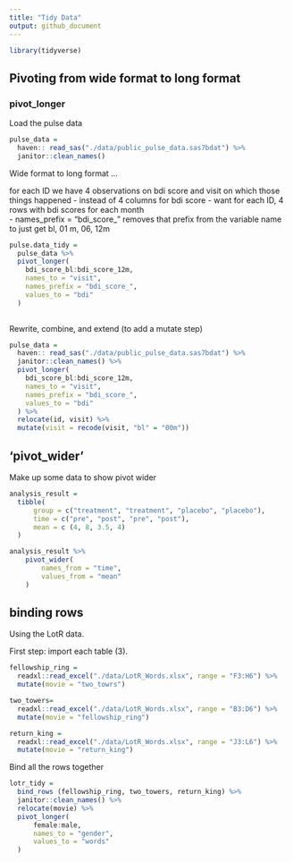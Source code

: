 ```yaml
---
title: "Tidy Data"
output: github_document
---
```


```r
library(tidyverse)
```

## Pivoting from wide format to long format
### pivot_longer
  Load the pulse data
  
    
```r
pulse_data = 
  haven:: read_sas("./data/public_pulse_data.sas7bdat") %>% 
  janitor::clean_names()
```

Wide format to long format ...

   for each ID we have 4 observations on bdi    score and visit on which those things           happened
    - instead of 4 columns for bdi score
    - want for each ID, 4 rows with bdi scores         for each month   
    - names_prefix = "bdi_score_" removes that     prefix from the variable name to just get     bl, 01 m, 06, 12m

```r
pulse.data_tidy = 
  pulse_data %>% 
  pivot_longer(
    bdi_score_bl:bdi_score_12m, 
    names_to = "visit", 
    names_prefix = "bdi_score_",
    values_to = "bdi"
  )
  
```

Rewrite, combine, and extend (to add a mutate step)

```r
pulse_data = 
  haven:: read_sas("./data/public_pulse_data.sas7bdat") %>% 
  janitor::clean_names() %>% 
  pivot_longer(
    bdi_score_bl:bdi_score_12m, 
    names_to = "visit", 
    names_prefix = "bdi_score_",
    values_to = "bdi"
  ) %>% 
  relocate(id, visit) %>% 
  mutate(visit = recode(visit, "bl" = "00m"))
```

## 'pivot_wider'


Make up some data to show pivot wider

```r
analysis_result = 
  tibble(
      group = c("treatment", "treatment", "placebo", "placebo"), 
      time = c("pre", "post", "pre", "post"),
      mean = c (4, 8, 3.5, 4)
  )

analysis_result %>% 
    pivot_wider(
        names_from = "time", 
        values_from = "mean"
    )
```


## binding rows

Using the LotR data. 

First step: import each table (3). 

```r
fellowship_ring = 
  readxl::read_excel("./data/LotR_Words.xlsx", range = "F3:H6") %>% 
  mutate(movie = "two_towrs")

two_towers= 
  readxl::read_excel("./data/LotR_Words.xlsx", range = "B3:D6") %>% 
  mutate(movie = "fellowship_ring")

return_king = 
  readxl::read_excel("./data/LotR_Words.xlsx", range = "J3:L6") %>% 
  mutate(movie = "return_king")
```

Bind all the rows together

```r
lotr_tidy = 
  bind_rows (fellowship_ring, two_towers, return_king) %>% 
  janitor::clean_names() %>% 
  relocate(movie) %>% 
  pivot_longer(
      female:male,
      names_to = "gender", 
      values_to = "words"
  )
```




